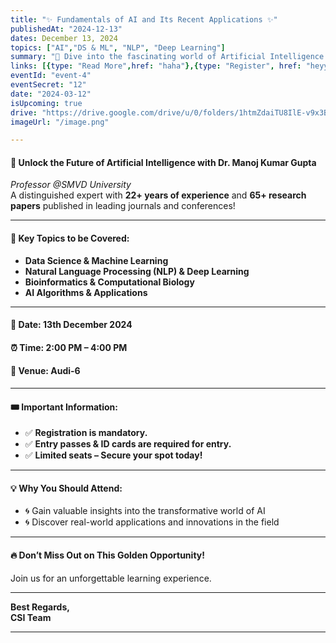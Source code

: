 ```yaml
---
title: "✨ Fundamentals of AI and Its Recent Applications ✨"
publishedAt: "2024-12-13"
dates: December 13, 2024
topics: ["AI","DS & ML", "NLP", "Deep Learning"]
summary: "🌟 Dive into the fascinating world of Artificial Intelligence with Dr. Manoj Kumar Gupta (Professor @SMVD University) – a seasoned expert with 22+ years of experience and 65+ research papers in prestigious journals and conferences!"
links: [{type: "Read More",href: "haha"},{type: "Register", href: "heyy"}]
eventId: "event-4"
eventSecret: "12"
date: "2024-03-12"
isUpcoming: true
drive: "https://drive.google.com/drive/u/0/folders/1htmZdaiTU8IlE-v9x3BgzW5Dgd0N7WWV"
imageUrl: "/image.png"

---
```


#### 🌟 **Unlock the Future of Artificial Intelligence** with Dr. Manoj Kumar Gupta  
*Professor @SMVD University*  
A distinguished expert with **22+ years of experience** and **65+ research papers** published in leading journals and conferences!

---

#### 🎯 **Key Topics to be Covered:**

- **Data Science & Machine Learning**
- **Natural Language Processing (NLP) & Deep Learning**
- **Bioinformatics & Computational Biology**
- **AI Algorithms & Applications**

---

#### 📅 **Date**: 13th December 2024  
#### ⏰ **Time**: 2:00 PM – 4:00 PM  
#### 📍 **Venue**: Audi-6

---
#### 🎟️ **Important Information:**

- ✅ **Registration is mandatory.**
- ✅ **Entry passes & ID cards are required for entry.**
- ✅ **Limited seats – Secure your spot today!**

---

#### 💡 **Why You Should Attend:**

- 🌀 Gain valuable insights into the transformative world of AI
- 🌀 Discover real-world applications and innovations in the field

---

#### 🔥 **Don’t Miss Out on This Golden Opportunity!**

Join us for an unforgettable learning experience.

---

**Best Regards,**  
**CSI Team**

---

